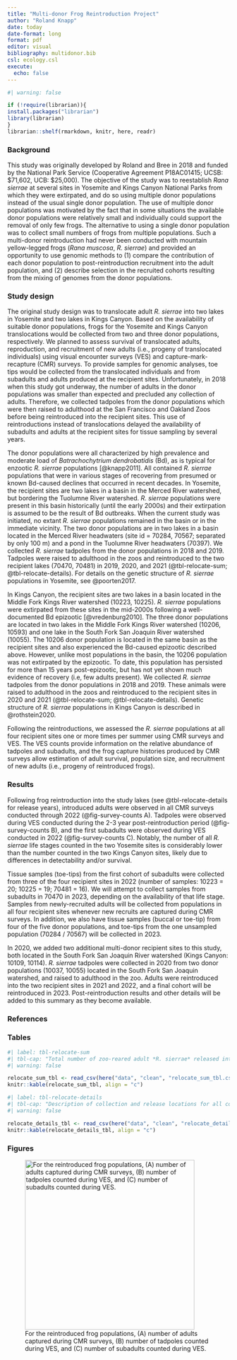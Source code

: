 ```yaml
---
title: "Multi-donor Frog Reintroduction Project"
author: "Roland Knapp"
date: today
date-format: long
format: pdf
editor: visual
bibliography: multidonor.bib
csl: ecology.csl
execute: 
  echo: false
---
```


```r
#| warning: false

if (!require(librarian)){
install.packages("librarian")
library(librarian)
}
librarian::shelf(rmarkdown, knitr, here, readr)
```

### Background

This study was originally developed by Roland and Bree in 2018 and funded by the National Park Service (Cooperative Agreement P18AC01415; UCSB: \$71,602, UCB: \$25,000).
The objective of the study was to reestablish *Rana sierrae* at several sites in Yosemite and Kings Canyon National Parks from which they were extirpated, and do so using multiple donor populations instead of the usual single donor population.
The use of multiple donor populations was motivated by the fact that in some situations the available donor populations were relatively small and individually could support the removal of only few frogs.
The alternative to using a single donor population was to collect small numbers of frogs from multiple populations.
Such a multi-donor reintroduction had never been conducted with mountain yellow-legged frogs (*Rana muscosa*, *R. sierrae*) and provided an opportunity to use genomic methods to (1) compare the contribution of each donor population to post-reintroduction recruitment into the adult population, and (2) describe selection in the recruited cohorts resulting from the mixing of genomes from the donor populations.

### Study design

The original study design was to translocate adult *R. sierrae* into two lakes in Yosemite and two lakes in Kings Canyon.
Based on the availability of suitable donor populations, frogs for the Yosemite and Kings Canyon translocations would be collected from two and three donor populations, respectively.
We planned to assess survival of translocated adults, reproduction, and recruitment of new adults (i.e., progeny of translocated individuals) using visual encounter surveys (VES) and capture-mark-recapture (CMR) surveys.
To provide samples for genomic analyses, toe tips would be collected from the translocated individuals and from subadults and adults produced at the recipient sites.
Unfortunately, in 2018 when this study got underway, the number of adults in the donor populations was smaller than expected and precluded any collection of adults.
Therefore, we collected tadpoles from the donor populations which were then raised to adulthood at the San Francisco and Oakland Zoos before being reintroduced into the recipient sites.
This use of reintroductions instead of translocations delayed the availability of subadults and adults at the recipient sites for tissue sampling by several years.

The donor populations were all characterized by high prevalence and moderate load of *Batrachochytrium dendrobatidis* (Bd), as is typical for enzootic *R. sierrae* populations [@knapp2011].
All contained *R. sierrae* populations that were in various stages of recovering from presumed or known Bd-caused declines that occurred in recent decades.
In Yosemite, the recipient sites are two lakes in a basin in the Merced River watershed, but bordering the Tuolumne River watershed.
*R. sierrae* populations were present in this basin historically (until the early 2000s) and their extirpation is assumed to be the result of Bd outbreaks.
When the current study was initiated, no extant *R. sierrae* populations remained in the basin or in the immediate vicinity.
The two donor populations are in two lakes in a basin located in the Merced River headwaters (site id = 70284, 70567; separated by only 100 m) and a pond in the Tuolumne River headwaters (70397).
We collected *R. sierrae* tadpoles from the donor populations in 2018 and 2019.
Tadpoles were raised to adulthood in the zoos and reintroduced to the two recipient lakes (70470, 70481) in 2019, 2020, and 2021 (@tbl-relocate-sum; @tbl-relocate-details).
For details on the genetic structure of *R. sierrae* populations in Yosemite, see @poorten2017.

In Kings Canyon, the recipient sites are two lakes in a basin located in the Middle Fork Kings River watershed (10223, 10225).
*R. sierrae* populations were extirpated from these sites in the mid-2000s following a well-documented Bd epizootic [@vredenburg2010].
The three donor populations are located in two lakes in the Middle Fork Kings River watershed (10206, 10593) and one lake in the South Fork San Joaquin River watershed (10055).
The 10206 donor population is located in the same basin as the recipient sites and also experienced the Bd-caused epizootic described above.
However, unlike most populations in the basin, the 10206 population was not extirpated by the epizootic.
To date, this population has persisted for more than 15 years post-epizootic, but has not yet shown much evidence of recovery (i.e, few adults present).
We collected *R. sierrae* tadpoles from the donor populations in 2018 and 2019.
These animals were raised to adulthood in the zoos and reintroduced to the recipient sites in 2020 and 2021 (@tbl-relocate-sum; @tbl-relocate-details).
Genetic structure of *R. sierrae* populations in Kings Canyon is described in @rothstein2020.

Following the reintroductions, we assessed the *R. sierrae* populations at all four recipient sites one or more times per summer using CMR surveys and VES.
The VES counts provide information on the relative abundance of tadpoles and subadults, and the frog capture histories produced by CMR surveys allow estimation of adult survival, population size, and recruitment of new adults (i.e., progeny of reintroduced frogs).

### Results

Following frog reintroduction into the study lakes (see @tbl-relocate-details for release years), introduced adults were observed in all CMR surveys conducted through 2022 (@fig-survey-counts A).
Tadpoles were observed during VES conducted during the 2-3 year post-reintroduction period (@fig-survey-counts B), and the first subadults were observed during VES conducted in 2022 (@fig-survey-counts C).
Notably, the number of all *R. sierrae* life stages counted in the two Yosemite sites is considerably lower than the number counted in the two Kings Canyon sites, likely due to differences in detectability and/or survival.

Tissue samples (toe-tips) from the first cohort of subadults were collected from three of the four recipient sites in 2022 (number of samples: 10223 = 20; 10225 = 19; 70481 = 16).
We will attempt to collect samples from subadults in 70470 in 2023, depending on the availability of that life stage.
Samples from newly-recruited adults will be collected from populations in all four recipient sites whenever new recruits are captured during CMR surveys.
In addition, we also have tissue samples (buccal or toe-tip) from four of the five donor populations, and toe-tips from the one unsampled population (70284 / 70567) will be collected in 2023.

In 2020, we added two additional multi-donor recipient sites to this study, both located in the South Fork San Joaquin River watershed (Kings Canyon: 10109, 10114).
*R. sierrae* tadpoles were collected in 2020 from two donor populations (10037, 10055) located in the South Fork San Joaquin watershed, and raised to adulthood in the zoo.
Adults were reintroduced into the two recipient sites in 2021 and 2022, and a final cohort will be reintroduced in 2023.
Post-reintroduction results and other details will be added to this summary as they become available.

### References

::: {#refs}
:::

\newpage

### Tables

```r
#| label: tbl-relocate-sum
#| tbl-cap: "Total number of zoo-reared adult *R. sierrae* released into each of the four recipient sites. Note that collect_siteid = 70567 includes frogs collected from the adjacent 70284. The missing information for 10223 will be added when it is obtained from the responsible zoo."
#| warning: false

relocate_sum_tbl <- read_csv(here("data", "clean", "relocate_sum_tbl.csv"))
knitr::kable(relocate_sum_tbl, align = "c")
```

\newpage

```r
#| label: tbl-relocate-details
#| tbl-cap: "Description of collection and release locations for all cohorts of zoo-reared *R. sierrae* reintroduced into each of the four recipient sites. Note that collect_siteid = 70284 and 70567  are immediately adjacent and constitute a single donor population. The missing information for 10223 will be added when it is obtained from the responsible zoo."
#| warning: false

relocate_details_tbl <- read_csv(here("data", "clean", "relocate_details_tbl.csv"))
knitr::kable(relocate_details_tbl, align = "c")
```

\newpage

### Figures

![For the reintroduced frog populations, (A) number of adults captured during CMR surveys, (B) number of tadpoles counted during VES, and (C) number of subadults counted during VES.](out/survey_counts.png){#fig-survey-counts width="4in"}
